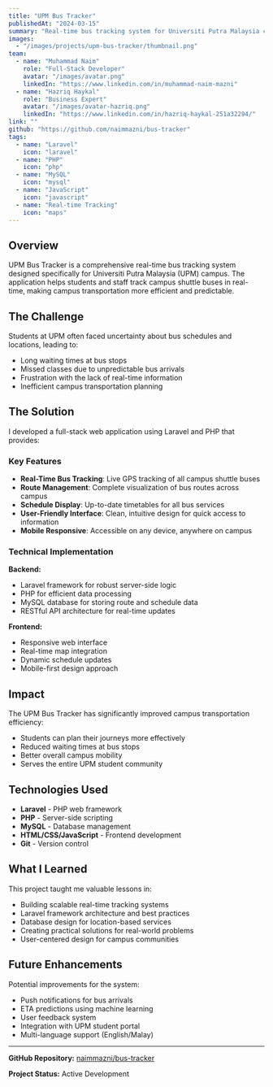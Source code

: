 ```yaml
---
title: "UPM Bus Tracker"
publishedAt: "2024-03-15"
summary: "Real-time bus tracking system for Universiti Putra Malaysia campus to help students track shuttle buses efficiently."
images:
  - "/images/projects/upm-bus-tracker/thumbnail.png"
team:
  - name: "Muhammad Naim"
    role: "Full-Stack Developer"
    avatar: "/images/avatar.png"
    linkedIn: "https://www.linkedin.com/in/muhammad-naim-mazni"
  - name: "Hazriq Haykal"
    role: "Business Expert"
    avatar: "/images/avatar-hazriq.png"
    linkedIn: "https://www.linkedin.com/in/hazriq-haykal-251a32294/"
link: ""
github: "https://github.com/naimmazni/bus-tracker"
tags:
  - name: "Laravel"
    icon: "laravel"
  - name: "PHP"
    icon: "php"
  - name: "MySQL"
    icon: "mysql"
  - name: "JavaScript"
    icon: "javascript"
  - name: "Real-time Tracking"
    icon: "maps"
---
```


## Overview

UPM Bus Tracker is a comprehensive real-time bus tracking system designed specifically for Universiti Putra Malaysia (UPM) campus. The application helps students and staff track campus shuttle buses in real-time, making campus transportation more efficient and predictable.

## The Challenge

Students at UPM often faced uncertainty about bus schedules and locations, leading to:

- Long waiting times at bus stops
- Missed classes due to unpredictable bus arrivals
- Frustration with the lack of real-time information
- Inefficient campus transportation planning

## The Solution

I developed a full-stack web application using Laravel and PHP that provides:

### Key Features

- **Real-Time Bus Tracking**: Live GPS tracking of all campus shuttle buses
- **Route Management**: Complete visualization of bus routes across campus
- **Schedule Display**: Up-to-date timetables for all bus services
- **User-Friendly Interface**: Clean, intuitive design for quick access to information
- **Mobile Responsive**: Accessible on any device, anywhere on campus

### Technical Implementation

**Backend:**

- Laravel framework for robust server-side logic
- PHP for efficient data processing
- MySQL database for storing route and schedule data
- RESTful API architecture for real-time updates

**Frontend:**

- Responsive web interface
- Real-time map integration
- Dynamic schedule updates
- Mobile-first design approach

## Impact

The UPM Bus Tracker has significantly improved campus transportation efficiency:

- Students can plan their journeys more effectively
- Reduced waiting times at bus stops
- Better overall campus mobility
- Serves the entire UPM student community

## Technologies Used

- **Laravel** - PHP web framework
- **PHP** - Server-side scripting
- **MySQL** - Database management
- **HTML/CSS/JavaScript** - Frontend development
- **Git** - Version control

## What I Learned

This project taught me valuable lessons in:

- Building scalable real-time tracking systems
- Laravel framework architecture and best practices
- Database design for location-based services
- Creating practical solutions for real-world problems
- User-centered design for campus communities

## Future Enhancements

Potential improvements for the system:

- Push notifications for bus arrivals
- ETA predictions using machine learning
- User feedback system
- Integration with UPM student portal
- Multi-language support (English/Malay)

---

**GitHub Repository:** [naimmazni/bus-tracker](https://github.com/naimmazni/bus-tracker)

**Project Status:** Active Development
